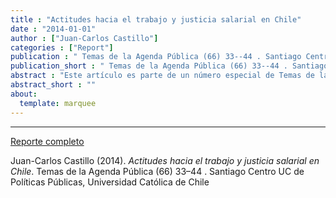 ```yaml
---
title : "Actitudes hacia el trabajo y justicia salarial en Chile"
date : "2014-01-01"
author : ["Juan-Carlos Castillo"]
categories : ["Report"]
publication : " Temas de la Agenda Pública (66) 33--44 . Santiago Centro UC de Políticas Públicas, Universidad Católica de Chile"
publication_short : " Temas de la Agenda Pública (66) 33--44 . Santiago Centro UC de Políticas Públicas, Universidad Católica de Chile"
abstract : "Este artículo es parte de un número especial de Temas de la Agenda Pública (de Políticas Públicas UC) donde se analizaron percepciones y preferencias sobre temas laborales en Chile con la Encuesta Bicentenario 2013. También se utilizaron datos de la encuesta Justicia y Participación Política del proyecto FONDECYT Social Justice and Citizenship Participation y del ISSP 2009."
abstract_short : ""
about:
  template: marquee
---
```

---
[Reporte completo](https://politicaspublicas.uc.cl/publicacion/serie-temas-de-la-agenda/serie-no-66-encuesta-nacional-bicentenario-universidad-catolica-adimark-2013/)


::: {.callout-note title="How to cite this work"}

Juan-Carlos Castillo (2014). *Actitudes hacia el trabajo y justicia salarial en Chile*.  Temas de la Agenda Pública (66) 33--44 . Santiago Centro UC de Políticas Públicas, Universidad Católica de Chile

:::

